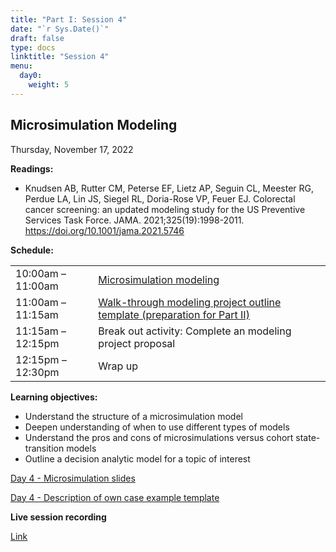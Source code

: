 ```yaml
---
title: "Part I: Session 4"
date: "`r Sys.Date()`"
draft: false
type: docs
linktitle: "Session 4"
menu:
  day0:
    weight: 5
---
```


## Microsimulation Modeling

Thursday, November 17, 2022

**Readings:**

- Knudsen AB, Rutter CM, Peterse EF, Lietz AP, Seguin CL, Meester RG, Perdue LA, Lin JS, Siegel RL, Doria-Rose VP, Feuer EJ. Colorectal cancer screening: an updated modeling study for the US Preventive Services Task Force. JAMA. 2021;325(19):1998-2011. [https://doi.org/10.1001/jama.2021.5746](https://doi.org/10.1001/jama.2021.5746)



**Schedule:**

|                            |            |
|---------------|:-----------------------------------------|
| 10:00am – 11:00am   | [Microsimulation modeling](../../../Course_Modularization/CDC 2022-23/Day 4- Microsimulation - CDC 2022.pdf) |
| 11:00am – 11:15am | [Walk-through modeling project outline template (preparation for Part II)]((../../../Course_Modularization/CDC 2022-23/Day 4 - Description of own case example_template.docx)) | 
| 11:15am – 12:15pm | Break out activity: Complete an modeling project proposal |
| 12:15pm – 12:30pm | Wrap up |


**Learning objectives:**

-	Understand the structure of a microsimulation model
-	Deepen understanding of when to use different types of models
-	Understand the pros and cons of microsimulations versus cohort state-transition models
-	Outline a decision analytic model for a topic of interest

[Day 4 - Microsimulation slides](../../../Course_Modularization/CDC 2022-23/Day 4- Microsimulation - CDC 2022.pdf)

[Day 4 - Description of own case example template](../../../Course_Modularization/CDC 2022-23/Day 4 - Description of own case example_template.docx)

**Live session recording**

[Link](https://umn.zoom.us/rec/share/d_r8OqA1xpOf8X90uVLz6BpwXvSQ9GF7uluBcy6XHv1cRtlmV85y3rlp0h97e_Hv.ZX8R_Ar0pd7XlSRO)

